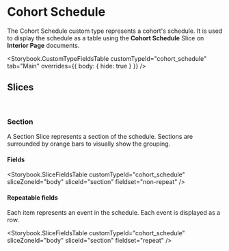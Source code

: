 

<Meta title="Document Types/Cohort Schedule" />

# Cohort Schedule

The Cohort Schedule custom type represents a cohort's schedule. It is used to
display the schedule as a table using the **Cohort Schedule** Slice on
**Interior Page** documents.

<Storybook.CustomTypeFieldsTable
  customTypeId="cohort_schedule"
  tab="Main"
  overrides={{
    body: { hide: true }
  }}
/>

## Slices
<br/>

### Section

A Section Slice represents a section of the schedule. Sections are surrounded
by orange bars to visually show the grouping.

#### Fields

<Storybook.SliceFieldsTable
  customTypeId="cohort_schedule"
  sliceZoneId="body"
  sliceId="section"
  fieldset="non-repeat"
/>

#### Repeatable fields

Each item represents an event in the schedule. Each event is displayed as a row.

<Storybook.SliceFieldsTable
  customTypeId="cohort_schedule"
  sliceZoneId="body"
  sliceId="section"
  fieldset="repeat"
/>
